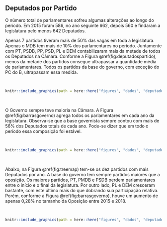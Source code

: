 ## Deputados por Partido

O número total de parlamentares sofreu algumas alterações ao longo do período. Em 2015 foram 586, no ano seguinte 662, depois 560 e findaram a legislatura pelo menos 642 Deputados.  

Apenas 7 partidos tiveram mais de 50% das vagas em toda a legislatura. Apenas o MDB tem mais de 10% dos parlamentares no período. Juntamente com PT, PSDB, PP, PSD, PL e DEM contabilizaram mais da metade de todos os Deputados na Câmara. Conforme a Figura \@ref(fig:deputadospartido), menos da metade dos partidos consegue ultrapassar a quantidade média de parlamentares. Todos os partidos da base do governo, com exceção do PC do B, ultrapassam essa medida. 

<br>

```r

knitr::include_graphics(path = here::here("figures", "dados", "deputados_p_partido", "grafico_dados_deputados_partido.png"))


```

<br>


O Governo sempre teve maioria na Câmara. A Figura \@ref(fig:barrasgoverno) agrega todos os parlamentares em cada ano da legislatura. Observa-se que a base governista sempre contou com mais de 56% dos Deputados totais de cada ano. Pode-se dizer que em todo o período essa composição foi estável.

<br>

```r

knitr::include_graphics(path = here::here("figures", "dados", "deputados_p_partido", "grafico_dados_deputados_governo_oposicao.png"))


```

<br>

Abaixo, na Figura \@ref(fig:treemap) tem-se os dez partidos com mais Deputados por ano. A base do governo tem sempre partidos maiores que a oposição. Os maiores partidos, PT, PMDB e PSDB perdem parlamentares entre o início e o final da legislatura. Por outro lado, PL e DEM cresceram bastante, com este último mais do que dobrando sua participação relativa. Porém, conforme a  Figura \@ref(fig:barrasgoverno), houve um aumento de apenas 0,28% no tamanho da Oposição entre 2015 e 2018. 

<br>

  
```r
knitr::include_graphics(path = here::here("figures", "dados", "deputados_p_partido", "grafico_dados_deputados_treemap.png"))

```




